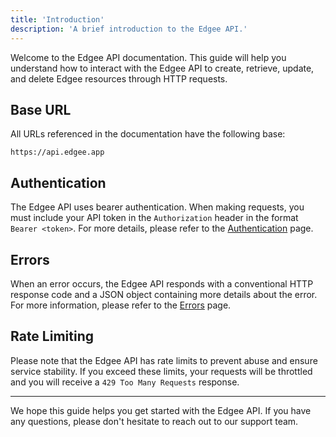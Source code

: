 ```yaml
---
title: 'Introduction'
description: 'A brief introduction to the Edgee API.'
---
```



<EdgeeSdk />

Welcome to the Edgee API documentation. This guide will help you understand how to interact with the Edgee API to create, 
retrieve, update, and delete Edgee resources through HTTP requests.


## Base URL

All URLs referenced in the documentation have the following base:

```
https://api.edgee.app
```

## Authentication

The Edgee API uses bearer authentication. When making requests, you must include your API token in the `Authorization` 
header in the format `Bearer <token>`. For more details, please refer to the [Authentication](./authentication) page.

## Errors

When an error occurs, the Edgee API responds with a conventional HTTP response code and a JSON object containing more 
details about the error. For more information, please refer to the [Errors](./errors) page.

## Rate Limiting

Please note that the Edgee API has rate limits to prevent abuse and ensure service stability. If you exceed these limits, 
your requests will be throttled and you will receive a `429 Too Many Requests` response.

---

We hope this guide helps you get started with the Edgee API. If you have any questions, please don't hesitate to reach 
out to our support team.
